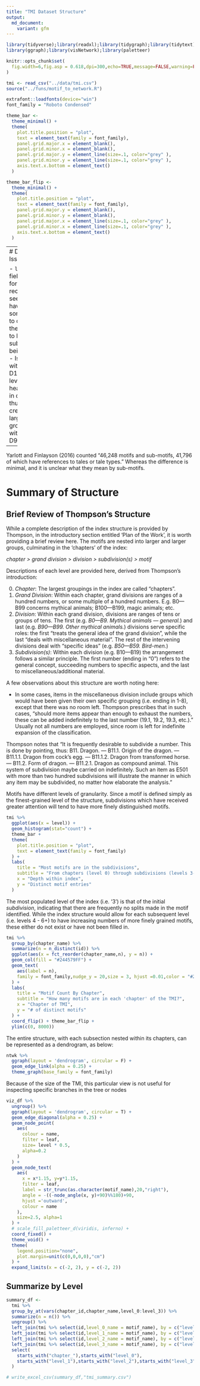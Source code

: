 ```yaml
---
title: "TMI Dataset Structure"
output: 
  md_document:
    variant: gfm
---
```


```r
library(tidyverse);library(readxl);library(tidygraph);library(tidytext)
library(ggraph);library(visNetwork);library(paletteer)

knitr::opts_chunk$set(
  fig.width=6,fig.asp = 0.618,dpi=300,echo=TRUE,message=FALSE,warning=FALSE
)

tmi <- read_csv("../data/tmi.csv")
source("../funs/motif_to_network.R")
```

```r
extrafont::loadfonts(device="win")
font_family = "Roboto Condensed"

theme_bar <- 
  theme_minimal() + 
  theme(
    plot.title.position = "plot",
    text = element_text(family = font_family),
    panel.grid.major.x = element_blank(),
    panel.grid.minor.x = element_blank(),
    panel.grid.major.y = element_line(size=.1, color="grey" ),
    panel.grid.minor.y = element_line(size=.1, color="grey" ),
    axis.text.x.bottom = element_text()
  )

theme_bar_flip <- 
  theme_minimal() + 
  theme(
    plot.title.position = "plot",
    text = element_text(family = font_family),
    panel.grid.major.y = element_blank(),
    panel.grid.minor.y = element_blank(),
    panel.grid.major.x = element_line(size=.1, color="grey" ),
    panel.grid.minor.x = element_line(size=.1, color="grey" ),
    axis.text.x.bottom = element_text()
  )
```

---
# Data Issues

- `level` field is `NA` for multiple records; seems to have something to do with the second to last subdivision being a 0.
- Issue with D1000 level 0 header not in data, thus creating large group within D900.


---

Yarlott and Finlayson (2016) counted "46,248 motifs and sub-motifs, 41,796 of which have references to tales or tale types." Whereas the difference is minimal, and it is unclear what they mean by sub-motifs.

# Summary of Structure

## Brief Review of Thompson's Structure

While a complete description of the index structure is provided by Thompson, in the introductory section entitled 'Plan of the Work', it is worth providing a brief review here.  The motifs are nested into larger and larger groups, culminating in the 'chapters' of the index:

*chapter > grand division > division > subdivision(s) > motif*

Descriptions of each level are provided here, derived from Thompson's introduction:

0. *Chapter*: The largest groupings in the index are called "chapters".
1. *Grand Division*: Within each chapter, grand divisions are ranges of a hundred numbers, or some multiple of a hundred numbers. E.g. B0—B99 concerns mythical animals; B100—B199, magic animals; etc.
2. *Division*: Within each grand division, divisions are ranges of tens or groups of tens. The first (e.g. *B0—B9. Mythical animals — general.*) and last (e.g. *B90—B99. Other mythical animals.*) divisions serve specific roles: the first "treats the general idea of the grand division", while the last "deals with miscellaneous material". The rest of the intervening divisions deal with "specific ideas" (e.g. *B50—B59. Bird-men.*) 
3. *Subdivision(s)*: Within each division (e.g. B10—B19) the arrangement follows a similar principle. The first number (ending in "0") refers to the general concept, succeeding numbers to specific aspects, and the last to miscellaneous/additional material.

A few observations about this structure are worth noting here:

- In some cases, items in the miscellaneous division include groups which would have been given their own specific grouping (i.e. ending in 1-8), except that there was no room left.  Thompson prescribes that in such cases, "should more items appear than enough to exhaust the numbers, these can be added indefinitely to the last number (19.1, 19.2, 19.3, etc.)." 
Usually not all numbers are employed, since room is left for indefinite expansion of the classification. 

Thompson notes that "It is frequently desirable to subdivide a number. This is done by pointing, thus: B11. Dragon. — B11.1. Origin of the dragon. — B11.1.1. Dragon from cock's egg. — B11.1.2. Dragon from transformed horse. — B11.2. Form of dragon. — B11.2.1. Dragon as compound animal. This system of subdivision maybe carried on indefinitely. Such an item as E501 with more than two hundred subdivisions will illustrate the manner in which any item may be subdivided, no matter how elaborate the analysis."

Motifs have different levels of granularity.  Since a motif is defined simply as the finest-grained level of the structure, subdivisions which have received greater attention will tend to have more finely distinguished motifs. 

```r
tmi %>%
  ggplot(aes(x = level)) +
  geom_histogram(stat="count") +
  theme_bar + 
  theme(
    plot.title.position = "plot",
    text = element_text(family = font_family)
  ) +
  labs(
    title = "Most motifs are in the subdivisions",
    subtitle = "From chapters (level 0) through subdivisions (levels 3-6)",
    x = "Depth within index",
    y = "Distinct motif entries"
  )
```

The most populated level of the index (i.e. '3') is that of the initial *subdivision*, indicating that there are frequently no splits made in the motif identified.  While the index structure would allow for each subsequent level (i.e. levels 4 - 6+) to have increasing numbers of more finely grained motifs, these either do not exist or have not been filled in.

```r
tmi %>%
  group_by(chapter_name) %>%
  summarize(n = n_distinct(id)) %>%
  ggplot(aes(x = fct_reorder(chapter_name,n), y = n)) +
  geom_col(fill = "#244579FF") +
  geom_text(
    aes(label = n),
    family = font_family,nudge_y = 20,size = 3, hjust =0.01,color = "#244579FF"
  ) +
  labs(
    title = "Motif Count By Chapter",
    subtitle = "How many motifs are in each 'chapter' of the TMI?",
    x = "Chapter of TMI",
    y = "# of distinct motifs"
  ) +
  coord_flip() + theme_bar_flip +
  ylim(c(0, 8000))
```

The entire structure, with each subsection nested within its chapters, can be represented as a dendrogram, as below:

```r
ntwk %>%
  ggraph(layout = 'dendrogram', circular = F) + 
  geom_edge_link(alpha = 0.25) +
  theme_graph(base_family = font_family)
```

Because of the size of the TMI, this particular view is not useful for inspecting specific branches in the tree or nodes

```r
viz_df %>%
  ungroup() %>%
  ggraph(layout = 'dendrogram', circular = T) + 
  geom_edge_diagonal(alpha = 0.25) +
  geom_node_point(
    aes(
      colour = name,
      filter = leaf,
      size= level * 0.5, 
      alpha=0.2
    )
  ) +
  geom_node_text(
    aes(
      x = x*1.15, y=y*1.15, 
      filter = leaf, 
      label = str_trunc(as.character(motif_name),20,"right"), 
      angle = -((-node_angle(x, y)+90)%%180)+90, 
      hjust ='outward', 
      colour = name
    ), 
    size=2.5, alpha=1
  ) +
  # scale_fill_paletteer_d(viridis, inferno) +
  coord_fixed() +
  theme_void() +
  theme(
    legend.position="none",
    plot.margin=unit(c(0,0,0,0),"cm")
  ) +
  expand_limits(x = c(-2, 2), y = c(-2, 2))
```


## Summarize by Level

```r

summary_df <-
  tmi %>%
  group_by_at(vars(chapter_id,chapter_name,level_0:level_3)) %>%
  summarize(n = n()) %>% 
  ungroup() %>%
  left_join(tmi %>% select(id,level_0_name = motif_name), by = c("level_0" = "id")) %>%
  left_join(tmi %>% select(id,level_1_name = motif_name), by = c("level_1" = "id")) %>%
  left_join(tmi %>% select(id,level_2_name = motif_name), by = c("level_2" = "id")) %>%
  left_join(tmi %>% select(id,level_3_name = motif_name), by = c("level_3" = "id")) %>%
  select(
    starts_with("chapter_"),starts_with("level_0"),
    starts_with("level_1"),starts_with("level_2"),starts_with("level_3"),n
  )

# write_excel_csv(summary_df,"tmi_summary.csv")
```




